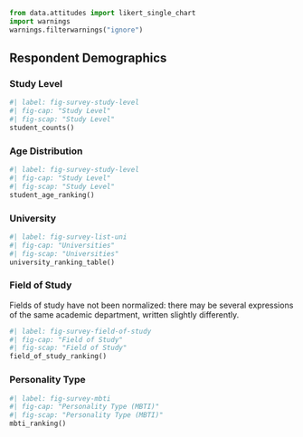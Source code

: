 ```python
from data.attitudes import likert_single_chart
import warnings
warnings.filterwarnings("ignore")
```

## Respondent Demographics

### Study Level
```python
#| label: fig-survey-study-level
#| fig-cap: "Study Level"
#| fig-scap: "Study Level"
student_counts()
```

### Age Distribution
```python
#| label: fig-survey-study-level
#| fig-cap: "Study Level"
#| fig-scap: "Study Level"
student_age_ranking()
```

### University
```python
#| label: fig-survey-list-uni
#| fig-cap: "Universities"
#| fig-scap: "Universities"
university_ranking_table()
```

### Field of Study
Fields of study have not been normalized: there may be several expressions of the same academic department, written slightly differently.

```python
#| label: fig-survey-field-of-study
#| fig-cap: "Field of Study"
#| fig-scap: "Field of Study"
field_of_study_ranking()
```

### Personality Type

```python
#| label: fig-survey-mbti
#| fig-cap: "Personality Type (MBTI)"
#| fig-scap: "Personality Type (MBTI)"
mbti_ranking()
```
